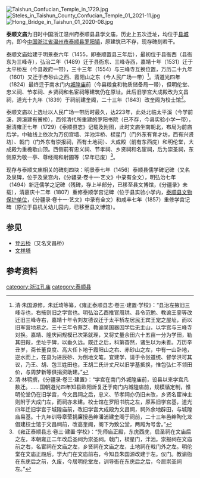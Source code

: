 [[File:Taishun_Confucian_Temple_in_1729.jpg|thumb]]
[[File:Steles_in_Taishun_County_Confucian_Temple_01_2021-11.jpg|thumb]]
[[File:Hong_Bridge_in_Taishun_01_2020-08.jpg|thumb]]

'''泰顺文庙'''为旧时中国浙江温州府泰顺县县学文庙，历史上五次迁址，均位于[[泰顺城墙|县城]]内，即今[[中国|中国]][[浙江省|浙江省]][[温州市|温州市]][[泰顺县|泰顺县]][[罗阳镇_(泰顺县)|罗阳镇]]，原建筑已不存，现存碑刻若干。 

泰顺文庙始建于明景泰六年（1455，即泰顺置县三年后），最初位于县衙西（县衙东为三峰寺），弘治二年（1489）迁于县衙东、三峰寺西，嘉靖十年（1531）迁于太平桥左（今县政府一带），三十三年（1554）与三峰寺互换位置，万历二十九年（1601）又迁于赤砂山之西、霞阳山之东（今人民广场一带）<ref>清·朱国源修，朱廷琦等纂，《雍正泰顺县志·卷三·建置·学校》：“县治左掖旧三峰寺也，右掖则旧之学宫也。明弘治乙酉推官周珙、县令范勉、教谕王銮等改迁旧三峰寺右，嘉靖十年令刘友德议迁于太平桥左居民王宾王宠之屋址，而以旧军营地易之。三十三年令蔡芝、教谕吴国器因学后无主山，以学宫与三峰寺对换。嘉靖、隆庆间规模已次第就理，又将丈量余田六十五亩一分为学田，勒其田叚，坐址于碑，以垂久远。既迁之后，科第杳然，诸生以为未善。万历辛丑岁，斋长董良度、高大任卜地于霞阳山之右、赤砂山之左，中有一山卧地，逆水而上，在县为进辰砂、为倒地文笔，宜建学，请于令张道统、督学洪可其议，乃王、胡、包三姓田也，王胡二氏计丈尺以旧学基抵换，惟包弘仁不领田价，与周梦新等俱捐资助建。”</ref>。清道光四年（1824）最终迁于南水门内[[泰顺城隍庙|城隍庙]]前（今县粮食和物质储备局一带），但明伦堂、忠义祠、节孝祠、乡贤祠和名宦祠等建筑仍在原址。此后旧学宫大成殿改为文昌祠，道光十九年（1839）于祠前建奎阁，二十三年（1843）改奎阁为校士馆<ref>清·林鹗撰，《分疆录·卷三·建置》：“学宫在南门外城隍庙前，设县以来学宫凡数迁。……国朝道光四年知县欧阳炘复迁于南门内城隍庙前，规模循定制，惟明伦堂仍在旧学宫，今文昌祠之后，忠义、节孝祠亦仍旧未改，乡贤名宦神主则附于大成门左，而祠亦未建。校士馆在罗阳书院之左，原系旧学宫基，道光四年迁旧学宫于城隍庙前，改旧学宫大成殿为文昌祠，祠外余地辟田，与城隍庙易基。十九年训导章莹捐廉授邑绅潘浦建奎阁于祠前，二十三年邑绅陶化龙倡建校士馆于文昌祠前，改高奎阁，阁下为致公堂，两厢为号舍。”</ref>。

泰顺文庙以上选址以人民广场一带历时最久，达223年，此处北临太平溪（今学前溪，跨溪建有黉桥），西邻清代所重建的罗阳书院（已不存，今县实验小学一带），据清雍正七年（1729）《泰顺县志》记载及附图，此时文庙坐南朝北，布局为前庙后学，中轴线上依次为万仞宫墙、泮池泮桥、棂星门（门外东有育才坊，西有兴贤坊）、戟门（门外东有崇报祠，西有土地祠）、大成殿（前有东西庑）和明伦堂，大成殿为重檐歇山顶。西侧前有忠义祠、节孝祠、乡贤祠和名宦祠，后为崇圣祠，东侧原为敬一亭、尊经阁和射圃等（早年已废）<ref>《雍正泰顺县志·卷三·建置·学校》：“先师庙正殿，东庑西庑，启圣祠在文庙后之左，本朝雍正二年改启圣祠为崇圣祠。戟门，棂星门，泮池。崇报祠在文庙前之右，名宦祠在文庙之左，乡贤祠在文庙之左，土地祠在戟门外之左。明伦堂在文庙正殿后。学大门在文庙前右，今知县朱国源改建于左。仪门。教谕衙在东庑后之前，久废，今居明伦堂左，训导衙在东庑后之后，今居崇圣祠左。”</ref>。

现存与泰顺文庙相关的碑刻四块：明景泰七年（1456）泰顺县儒学碑记碑（又名及泉碑，位于及泉宫内，《分疆录·卷十一·艺文》中录有全文），明弘治七年（1494）新迁儒学之记碑（残碑，存上半部分，已移至县文博馆，《分疆录》未载），清嘉庆十二年（1807）重修泰顺学宫记碑（位于县实验小学内，[[泰顺县各级文物保护单位列表|泰顺县文物保护单位]]，《分疆录·卷十一·艺文》中录有全文）和咸丰七年（1857）重修学宫记碑（原位于县机关幼儿园内，已移至县文博馆）。

==参见==
*[[登云桥|登云桥]]（又名文昌桥）
*[[文祥塔|文祥塔]]

==参考资料==
{{reflist|2}}
{{DEFAULTSORT:T泰}}

{{浙江省境内的孔庙}}

[[category:浙江孔庙|category:浙江孔庙]]
[[category:泰顺县|category:泰顺县]]
